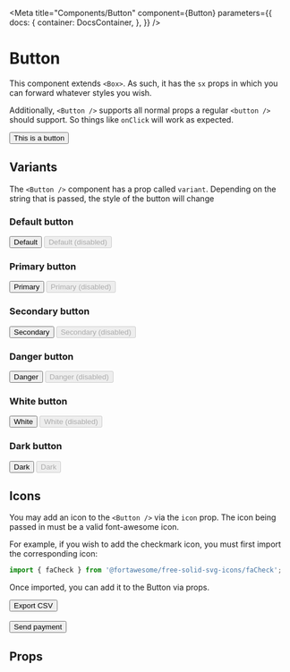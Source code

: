 
<Meta
  title="Components/Button"
  component={Button}
  parameters={{
    docs: {
      container: DocsContainer,
    },
  }}
/>

# Button

This component extends `<Box>`. As such, it has the `sx` props in which you can forward
whatever styles you wish.

Additionally, `<Button />` supports all normal props a regular `<button />` should support. So things like
`onClick` will work as expected.

<Story name="basic">
  <Button>This is a button</Button>
</Story>

<br />

## Variants

The `<Button />` component has a prop called `variant`. Depending on the string that is passed, the style of
the button will change

<Preview>
  <Story name="variants">
    <div>
      <div>
        <h3>Default button</h3>
        <Button>Default</Button> <Button disabled>Default (disabled)</Button>
      </div>
      <div>
        <h3>Primary button</h3>
        <Button variant="primary">Primary</Button> <Button
          variant="primary"
          disabled
        >
          Primary (disabled)
        </Button>
      </div>
      <div>
        <h3>Secondary button</h3>
        <Button variant="secondary">Secondary</Button> <Button
          variant="secondary"
          disabled
        >
          Secondary (disabled)
        </Button>
      </div>
      <div>
        <h3>Danger button</h3>
        <Button variant="danger">Danger</Button> <Button
          variant="danger"
          disabled
        >
          Danger (disabled)
        </Button>
      </div>
      <div>
        <h3>White button</h3>
        <Button variant="white">White</Button> <Button variant="white" disabled>
          White (disabled)
        </Button>
      </div>
      <div>
        <h3>Dark button</h3>
        <Button variant="dark">Dark</Button> <Button variant="dark" disabled>
          Dark
        </Button>
      </div>
    </div>
  </Story>
</Preview>

## Icons

You may add an icon to the `<Button />` via the `icon` prop. The icon being passed in must be a valid font-awesome
icon.

For example, if you wish to add the checkmark icon, you must first import the corresponding icon:

```jsx
import { faCheck } from '@fortawesome/free-solid-svg-icons/faCheck';
```

Once imported, you can add it to the Button via props.

<Preview>
  <Story name="icons">
    <div>
      <Button icon={faCheck}>Export CSV</Button>
      <br />
      <br />
      <Button variant="primary" icon={faCheck}>
        Send payment
      </Button>
    </div>
  </Story>
</Preview>

## Props

<Props of={Button} />
